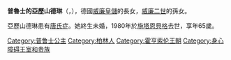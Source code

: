 {{Otheruses|subject=德國[[威廉皇储_(德国)|威廉皇儲]]的女兒|other=其他同名的普魯士公主|普魯士的亞歷山德琳}}
{{Multiple issues|
{{Expand language|1=en|time=2021-01-15T07:33:31+00:00}}
{{Unreferenced|time=2021-01-15T07:33:31+00:00}}
}}
{{Infobox noble
| name         = 普魯士的亞歷山德琳
| image        = Bundesarchiv Bild 183-2003-1014-505, Potsdam, Kronprinzessin Cecilie mit ihren Töchtern.jpg
| birth_date   = {{Birth date|1915|4|7|df=y}}
| birth_place  = [[柏林|柏林]]
| death_date   = {{death date and age|1980|10|2|1915|4|7|df=y}}
| death_place  = [[施塔恩貝格|施塔恩貝格]]
| burial_place = [[霍亨索倫城堡|霍亨索倫城堡]]
| noble family = [[霍亨索倫王朝|霍亨索倫王朝]]
| father       = [[威廉皇储_(德国)|德國的威廉皇儲]]
| mother       = [[塞西莉_(梅克倫堡-什未林女公爵)|梅克倫堡-施威林的塞西莉埃]]
}}
'''普魯士的亞歷山德琳'''（{{lang-de|Alexandrine von Preußen}}，{{bd|1915年|4月7日|1980年|10月2日}}），德國[[威廉皇储_(德国)|威廉皇儲]]的長女，[[威廉二世_(德國)|威廉二世]]的孫女。

亞歷山德琳患有[[唐氏综合征|唐氏症]]。她終生未婚，1980年於[[施塔恩貝格|施塔恩貝格]]去世，享年65歲。

{{normdaten}}
{{DEFAULTSORT: Alexandrine}}
[[Category:普鲁士公主|Category:普鲁士公主]]
[[Category:柏林人|Category:柏林人]]
[[Category:霍亨索伦王朝|Category:霍亨索伦王朝]]
[[Category:身心障碍王室和贵族|Category:身心障碍王室和贵族]]
{{germany-bio-stub}}